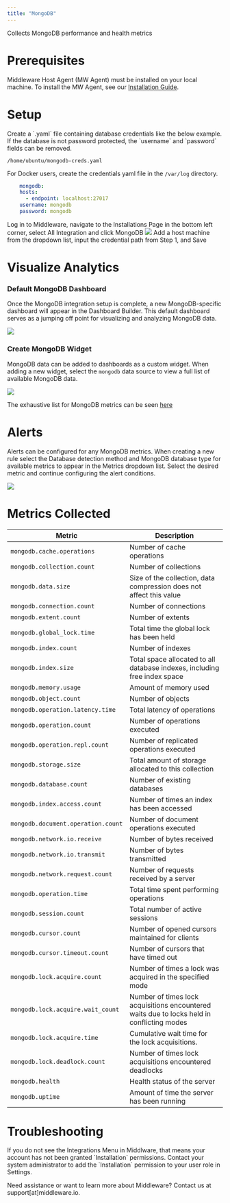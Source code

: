 ```yaml
---
title: "MongoDB"
---
```


Collects MongoDB performance and health metrics

# Prerequisites

Middleware Host Agent (MW Agent) must be installed on your local machine. To install the MW Agent, see our [Installation Guide](https://docs.middleware.io/agent-installation/overview).

# Setup

<Accordion title="Step 1: Create Database Credentials">
  Create a `.yaml` file containing database credentials like the below example. If the database is not password protected, the `username` and `password` fields can be removed.

  `/home/ubuntu/mongodb-creds.yaml`

  <Note> For Docker users, create the credentials yaml file in the `/var/log` directory. </Note>
  
  ```yaml .yaml
      mongodb:
      hosts:
        - endpoint: localhost:27017
      username: mongodb
      password: mongodb
  ```
</Accordion>

<Accordion title="Step 2: Access Integrations">
  Log in to Middleware, navigate to the Installations Page in the bottom left corner, select All Integration and click MongoDB

  <img src="/images/integration/mongodb-store.png" />
</Accordion>

<Accordion title="Step 3: Enable Integration">
  Add a host machine from the dropdown list, input the credential path from Step 1, and Save
</Accordion>

# Visualize Analytics

### Default MongoDB Dashboard

Once the MongoDB integration setup is complete, a new MongoDB-specific dashboard will appear in the Dashboard Builder. This default dashboard serves as a jumping off point for visualizing and analyzing MongoDB data. 

<img src="/images/integration/mongodb-dashboard.png" />

### Create MongoDB Widget

MongoDB data can be added to dashboards as a custom widget. When adding a new widget, select the `mongodb` data source to view a full list of available MongoDB data. 

<img src="/images/integration/mongodb-custom-graphs.png" />

The exhaustive list for MongoDB metrics can be seen [here](#metrics-collected)

# Alerts

Alerts can be configured for any MongoDB metrics. When creating a new rule select the Database detection method and MongoDB database type for available metrics to appear in the Metrics dropdown list. Select the desired metric and continue configuring the alert conditions.

![](https://lh7-us.googleusercontent.com/4KvYF5OdADOVhJmBdpR5pO2WjcA9i5WRmBu5KxXxquPkp5UpleuNtWhr1lp0OpFrj6T4vuYZbWEdnmvF7Qe7IfDGROErpUeOBCeQ3aQzDNPrKmfRits73ftXIwCs9o6T2tE9zOoDoRAmcbPWLxHr7Dc)

# Metrics Collected

| Metric | Description |                                                                                     
| ------------------------------ | --------------------------------------------------------------------------------------------------- |
| `mongodb.cache.operations`      | Number of cache operations                                                      |
| `mongodb.collection.count`       | Number of collections                                                                           |
| `mongodb.data.size`              | Size of the collection, data compression does not affect this value                            |
| `mongodb.connection.count`       | Number of connections                                                                           |
| `mongodb.extent.count`           | Number of extents                                                                               |
| `mongodb.global_lock.time`       | Total time the global lock has been held                                                              |
| `mongodb.index.count`            | Number of indexes                                                                               |
| `mongodb.index.size`             | Total space allocated to all database indexes, including free index space              |
| `mongodb.memory.usage`           | Amount of memory used                                                                           |
| `mongodb.object.count`           | Number of objects                                                                               |
| `mongodb.operation.latency.time` | Total latency of operations                                                                           |
| `mongodb.operation.count`        | Number of operations executed                                                                   |
| `mongodb.operation.repl.count`   | Number of replicated operations executed                                                        |
| `mongodb.storage.size`           | Total amount of storage allocated to this collection                                            |
| `mongodb.database.count`         | Number of existing databases                                                                    |
| `mongodb.index.access.count`     | Number of times an index has been accessed                                                      |
| `mongodb.document.operation.count` | Number of document operations executed                                                          |
| `mongodb.network.io.receive`     | Number of bytes received                                                                        |
| `mongodb.network.io.transmit`    | Number of bytes transmitted                                                                        |
| `mongodb.network.request.count`   | Number of requests received by a server                                                       |
| `mongodb.operation.time`          | Total time spent performing operations                                                          |
| `mongodb.session.count`           | Total number of active sessions                                                                 |
| `mongodb.cursor.count`            | Number of opened cursors maintained for clients                                                   |
| `mongodb.cursor.timeout.count`    | Number of cursors that have timed out                                                           |
| `mongodb.lock.acquire.count`      | Number of times a lock was acquired in the specified mode                                         |
| `mongodb.lock.acquire.wait_count` | Number of times lock acquisitions encountered waits due to locks held in conflicting modes |
| `mongodb.lock.acquire.time`       | Cumulative wait time for the lock acquisitions.                                                      |
| `mongodb.lock.deadlock.count`     | Number of times lock acquisitions encountered deadlocks                                         |
| `mongodb.health`                 | Health status of the server                                                                     |
| `mongodb.uptime`                 | Amount of time the server has been running                                                 |

# Troubleshooting

<Accordion title="Missing Integrations Menu">
  If you do not see the Integrations Menu in Middlware, that means your account has not been granted `Installation` permissions. Contact your system administrator to add the `Installation` permission to your user role in Settings.
</Accordion>

<Note> Need assistance or want to learn more about Middleware? Contact us at support[at]middleware.io. </Note>